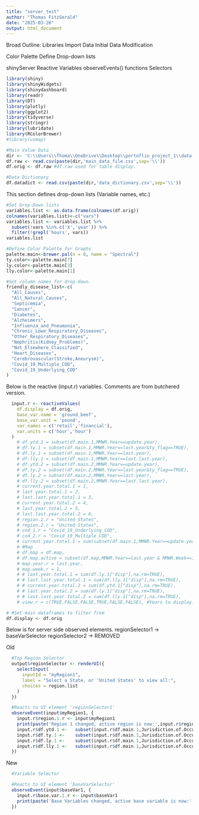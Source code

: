 ```yaml
---
title: "server_test"
author: "Thomas FitzGerald"
date: "2025-03-26"
output: html_document
---
```


Broad Outline:
Libraries
Import Data
Initial Data Modification

Color Palette
Define Drop-down lists

shinyServer
  Reactive Variables
  observeEvents() functions
  Selectors


```r
library(shiny)
library(shinyWidgets)
library(shinydashboard)
library(readr)
library(DT)
library(plotly)
library(ggplot2)
library(tidyverse)
library(stringr)
library(lubridate)
library(RColorBrewer)
#library(usmap)
```

```r
#Main Value Data
dir <- 'C:\\Users\\Thoma\\OneDrive\\Desktop\\portoflio_project_1\\data'
df.raw <- read.csv(paste(dir,'main_data_file.csv',sep='\\'))
df.orig <- df.raw #df.raw used for table display.

#Data Dictionary
df.datadict <- read.csv(paste(dir,'data_dictionary.csv',sep='\\'))
```

This section defines drop-down lists (Variable names, etc.)
```r
#Set Drop-Down lists
variables.list <- as.data.frame(colnames(df.orig))
colnames(variables.list)<-c("vars")
variables.list <- variables.list %>% 
  subset(!vars %in% c('X','year')) %>%
  filter(!grepl('hours', vars))
variables.list
```

```r
#Define Color Palette for Graphs
palette.main<-brewer.pal(n = 8, name = "Spectral")
ty.color<-palette.main[7]
ly.color<-palette.main[3]
lly.color<-palette.main[1]
```

```r
#Set column names for drop-down.
friendly_disease_list<-c(
  "All_Causes",
  "All_Natural_Causes",
  "Septicemia",
  "Cancer",
  "Diabetes",
  "Alzheimers",
  "Influenza_and_Pneumonia",
  "Chronic_Lowe_Respiratory_Diseases",
  "Other_Respiratory_Diseases",
  "Nephritis(Kidney_Problems)",
  "Not_Elsewhere_Classified",
  "Heart_Diseases",
  "Cerebrovascular(Stroke,Aneurysm)",
  "Covid_19_Multiple_COD",
  "Covid_19_Underlying_COD"
)
```

Below is the reactive (input.r) variables.  Comments are from butchered version.
```r
  input.r <- reactiveValues(
    df.display = df.orig,
    base_var.name = 'ground_beef',
    base_var.unit = 'pound',
    var.names = c('retail','financial'),
    var.units = c('hour','hour')
  )
    # df.ytd.1 = subset(df.main.1,MMWR.Year==update.year),
    # df.ty.1 = subset(df.main.1,MMWR.Year==last.year&ty_flag==TRUE),
    # df.ly.1 = subset(df.main.1,MMWR.Year==last.year),
    # df.lly.1 = subset(df.main.1,MMWR.Year==last.last.year),
    # df.ytd.2 = subset(df.main.2,MMWR.Year==update.year),
    # df.ty.2 = subset(df.main.2,MMWR.Year==last.year&ty_flag==TRUE),
    # df.ly.2 = subset(df.main.2,MMWR.Year==last.year),
    # df.lly.2 = subset(df.main.2,MMWR.Year==last.last.year),
    # current.year.total.1 = 1,
    # last.year.total.1 = 2,
    # last.last.year.total.1 = 3,
    # current.year.total.2 = 4,
    # last.year.total.2 = 5,
    # last.last.year.total.2 = 6,
    # region.1.r = "United States",
    # region.2.r = "United States",
    # cod_1.r = "Covid_19_Underlying_COD",
    # cod_2.r = "Covid_19_Multiple_COD",
    # current.year.total.1 = sum(subset(df.main.1,MMWR.Year==update.year)["disp"],na.rm=TRUE),
    # #Map
    # df.map = df.map,
    # df.map.active = subset(df.map,MMWR.Year==last.year & MMWR.Week==1),
    # map.year.r = last.year,
    # map.week.r = 1,
    # # last.year.total.1 = sum(df.ly.1["disp"],na.rm=TRUE),
    # # last.last.year.total.1 = sum(df.lly.1["disp"],na.rm=TRUE),
    # # current.year.total.2 = sum(df.ytd.1["disp"],na.rm=TRUE),
    # # last.year.total.2 = sum(df.ly.1["disp"],na.rm=TRUE),
    # # last.last.year.total.2 = sum(df.lly.1["disp"],na.rm=TRUE),
    # view.r = c(TRUE,FALSE,FALSE,TRUE,FALSE,FALSE), #Years to display: first 3 plot 1, second 3 plot 2.  TY/LY/LLY.
```
```r
# #Set main dataframes to filter from
df.display <- df.orig
```

Below is for server side observed elements.
regionSelector1 -> baseVarSelector
regionSelector2 -> REMOVED

Old
```r
  #Top Region Selector
  output$regionSelector <- renderUI({
    selectInput(
      inputId = "myRegion1",
      label = "Select a State, or 'United States' to view all:",
      choices = region.list
    )
  })

  #Reacts to UI element 'regionSelector1'
  observeEvent(input$myRegion1, {
    input.r$region.1.r <- input$myRegion1
    print(paste('Region 1 changed, active region is now:',input.r$region.1.r))
    input.r$df.ytd.1 <-   subset(input.r$df.main.1,Jurisdiction.of.Occurrence==input.r$region.1.r & MMWR.Year==update.year)
    input.r$df.ty.1 <-    subset(input.r$df.main.1,Jurisdiction.of.Occurrence==input.r$region.1.r & MMWR.Year==last.year&ty_flag==TRUE)
    input.r$df.ly.1 <-    subset(input.r$df.main.1,Jurisdiction.of.Occurrence==input.r$region.1.r & MMWR.Year==last.year)
    input.r$df.lly.1 <-   subset(input.r$df.main.1,Jurisdiction.of.Occurrence==input.r$region.1.r & MMWR.Year==last.last.year )
  }) 
```

New
```r
  #Variable Selector

  #Reacts to UI element 'baseVarSelector'
  observeEvent(input$baseVar1, {
    input.r$base.var.1.r <- input$baseVar1
    print(paste('Base Variables changed, active base variable is now:',input.r$region.1.r))
  }) 
```